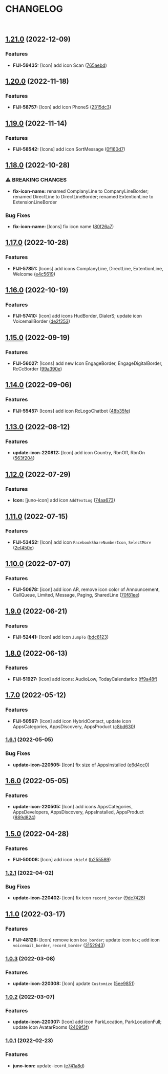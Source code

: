 
<Meta title="ICON-CHANGELOG" />

# CHANGELOG

<br />


## [1.21.0](https://github.com/ringcentral/juno/compare/juno-icon-v1.20.0...juno-icon-v1.21.0) (2022-12-09)


### Features

* **FIJI-59435:** [Icon] add icon Scan ([765aebd](https://github.com/ringcentral/juno/commit/765aebdac5c451a488174feed2ad05a56c044245))

## [1.20.0](https://github.com/ringcentral/juno/compare/juno-icon-v1.19.0...juno-icon-v1.20.0) (2022-11-18)


### Features

* **FIJI-58757:** [Icon] add icon PhoneS ([2315dc3](https://github.com/ringcentral/juno/commit/2315dc3940e13b3a7b810c771925035f8f48d9eb))

## [1.19.0](https://github.com/ringcentral/juno/compare/juno-icon-v1.18.0...juno-icon-v1.19.0) (2022-11-14)


### Features

* **FIJI-58542:** [Icons] add icon SortMessage ([0f160d7](https://github.com/ringcentral/juno/commit/0f160d70ebac1b81ec142e59f79b16e96f37c9e0))

## [1.18.0](https://github.com/ringcentral/juno/compare/juno-icon-v1.17.0...juno-icon-v1.18.0) (2022-10-28)


### ⚠ BREAKING CHANGES

* **fix-icon-name:** renamed ComplanyLine to CompanyLineBorder; renamed DirectLine to DirectLineBorder; renamed ExtentionLine to ExtensionLineBorder

### Bug Fixes

* **fix-icon-name:** [Icons] fix icon name ([80f26a7](https://github.com/ringcentral/juno/commit/80f26a7da7e59d5327bc4b2aa67a3a1001c8d1d6))

## [1.17.0](https://github.com/ringcentral/juno/compare/juno-icon-v1.16.0...juno-icon-v1.17.0) (2022-10-28)


### Features

* **FIJI-57851:** [Icons] add icons ComplanyLine, DirectLine, ExtentionLine, Welcome ([e4c5619](https://github.com/ringcentral/juno/commit/e4c56193aa23752b257ab04f495473e2efe4434a))

## [1.16.0](https://github.com/ringcentral/juno/compare/juno-icon-v1.15.0...juno-icon-v1.16.0) (2022-10-19)


### Features

* **FIJI-57410:** [icon] add icons HudBorder, DialerS; update icon VoicemailBorder ([de2f253](https://github.com/ringcentral/juno/commit/de2f253bea7d641912873c485de0f4e79719ed8e))

## [1.15.0](https://github.com/ringcentral/juno/compare/juno-icon-v1.14.0...juno-icon-v1.15.0) (2022-09-19)


### Features

* **FIJI-56027:** [Icons] add new Icon EngageBorder, EngageDigitalBorder, RcCcBorder ([99a390e](https://github.com/ringcentral/juno/commit/99a390e24acd85634a6ef9625427b7eda759ef95))

## [1.14.0](https://github.com/ringcentral/juno/compare/juno-icon-v1.13.0...juno-icon-v1.14.0) (2022-09-06)


### Features

* **FIJI-55457:** [Icons] add icon RcLogoChatbot ([48b35fe](https://github.com/ringcentral/juno/commit/48b35fe5c2c68d13e023005cf1b2d83474e34770))

## [1.13.0](https://github.com/ringcentral/juno/compare/juno-icon-v1.12.0...juno-icon-v1.13.0) (2022-08-12)


### Features

* **update-icon-220812:** [Icon] add icon Country, RbnOff, RbnOn ([563f204](https://github.com/ringcentral/juno/commit/563f20427e54eea1f1de6140b4101e7f55d1d77d))

## [1.12.0](https://github.com/ringcentral/juno/compare/juno-icon-v1.11.0...juno-icon-v1.12.0) (2022-07-29)


### Features

* **Icon:** [juno-icon] add icon `AddTextLog` ([74aa673](https://github.com/ringcentral/juno/commit/74aa673c4cd6cc0c1a079ee811a58160a8821655))

## [1.11.0](https://github.com/ringcentral/juno/compare/juno-icon-v1.10.0...juno-icon-v1.11.0) (2022-07-15)


### Features

* **FIJI-53452:** [Icon] add icon `FacebookShareNumberIcon`, `SelectMore` ([2ef450e](https://github.com/ringcentral/juno/commit/2ef450ee09dae94b6ea63b7b9145d1d1d1622051))

## [1.10.0](https://github.com/ringcentral/juno/compare/juno-icon-v1.9.0...juno-icon-v1.10.0) (2022-07-07)


### Features

* **FIJI-50678:** [icon] add icon AR, remove icon color of Announcement, CallQueue, Limited, Message, Paging, SharedLine ([70f81ee](https://github.com/ringcentral/juno/commit/70f81ee6361c4e47cd01334e4a70f7e3c7d81840))

## [1.9.0](https://github.com/ringcentral/juno/compare/juno-icon-v1.8.0...juno-icon-v1.9.0) (2022-06-21)


### Features

* **FIJI-52441:** [Icon] add icon `JumpTo` ([bdc8123](https://github.com/ringcentral/juno/commit/bdc81238038cc031078f222cf3b63821bdb6528d))

## [1.8.0](https://github.com/ringcentral/juno/compare/juno-icon-v1.7.0...juno-icon-v1.8.0) (2022-06-13)


### Features

* **FIJI-51927:** [Icon] add icons: AudioLow, TodayCalendarIco ([ff9a48f](https://github.com/ringcentral/juno/commit/ff9a48fa051790070121bc84e019a4db874efe7d))

## [1.7.0](https://github.com/ringcentral/juno/compare/juno-icon-v1.6.1...juno-icon-v1.7.0) (2022-05-12)


### Features

* **FIJI-50567:** [Icon] add icon HybridContact, update icon AppsCategories, AppsDiscovery, AppsProduct ([c8bd630](https://github.com/ringcentral/juno/commit/c8bd630d0e355ccacd83151f46b756d5e6d6dbc8))

### [1.6.1](https://github.com/ringcentral/juno/compare/juno-icon-v1.6.0...juno-icon-v1.6.1) (2022-05-05)


### Bug Fixes

* **update-icon-220505:** [Icon] fix size of AppsInstalled ([e6d4cc0](https://github.com/ringcentral/juno/commit/e6d4cc0e078ff5e969f430e1ad5430d984e7b9d3))

## [1.6.0](https://github.com/ringcentral/juno/compare/juno-icon-v1.5.0...juno-icon-v1.6.0) (2022-05-05)


### Features

* **update-icon-220505:** [Icon] add icons AppsCategories, AppsDevelopers, AppsDiscovery, AppsInstalled, AppsProduct ([889d824](https://github.com/ringcentral/juno/commit/889d8248a3609f2a74ea07e66081b55709eeabb0))

## [1.5.0](https://github.com/ringcentral/juno/compare/juno-icon-v1.4.0...juno-icon-v1.5.0) (2022-04-28)


### Features

* **FIJI-50006:** [Icon] add icon `shield` ([b255589](https://github.com/ringcentral/juno/commit/b255589e6cbb7a590c38a221432719f557db3535))

### [1.2.1](https://github.com/ringcentral/juno/compare/juno-icon-v1.2.0...juno-icon-v1.2.1) (2022-04-02)


### Bug Fixes

* **update-icon-220402:** [icon] fix icon `record_border` ([9dc7428](https://github.com/ringcentral/juno/commit/9dc74283d7d2b4cd27800ffd83c7251b469890bf))

## [1.1.0](https://github.com/ringcentral/juno/compare/juno-icon-v1.0.3...juno-icon-v1.1.0) (2022-03-17)


### Features

* **FIJI-48126:** [Icon] remove icon `box_border`; update icon `box`; add icon `voicemail_border`, `record_border` ([3152943](https://github.com/ringcentral/juno/commit/3152943032d1c50c6940cd687add13b943ae70c7))

### [1.0.3](https://github.com/ringcentral/juno/compare/juno-icon-v1.0.2...juno-icon-v1.0.3) (2022-03-08)


### Features

* **update-icon-220308:** [Icon] update `Customize` ([5ee9851](https://github.com/ringcentral/juno/commit/5ee9851d0afea20cfe29698b8e282935497f2c1f))

### [1.0.2](https://github.com/ringcentral/juno/compare/juno-icon-v1.0.1...juno-icon-v1.0.2) (2022-03-07)


### Features

* **update-icon-220307:** [Icon] add icon ParkLocation, ParkLocationFull; update icon AvatarRooms ([2409f3f](https://github.com/ringcentral/juno/commit/2409f3f6af389420f7709b9af85ebb6163847099))

### [1.0.1](https://github.com/ringcentral/juno/compare/juno-icon-v1.0.0...juno-icon-v1.0.1) (2022-02-23)


### Features

* **juno-icon:** update-icon ([e741a8d](https://github.com/ringcentral/juno/commit/e741a8db4ebe5ca28e3a30cca93d3bd4c768f1fe))
